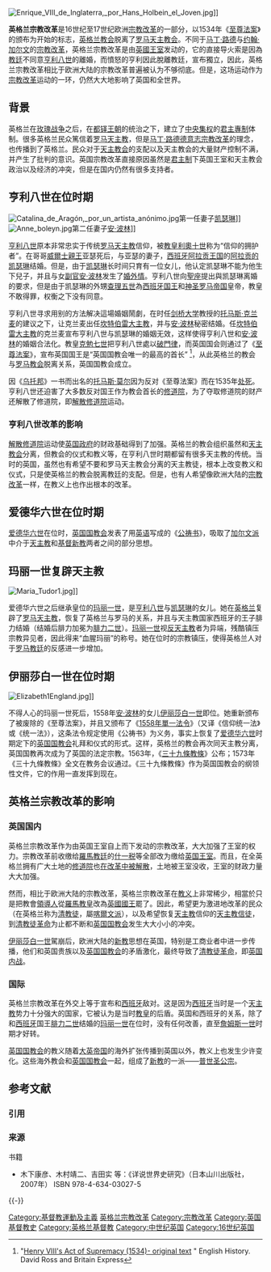 {{NoteTA
|1=zh-hant:克萊孟; zh-hans:克莱孟; zh-hk:克勉;
|2=zh-cn:加尔文;zh-hk:加爾文;zh-tw:喀爾文
}}{{Expand language|en|status=1}}[[File:Enrique_VIII_de_Inglaterra,_por_Hans_Holbein_el_Joven.jpg|thumb]]]]
{{Anglicanism}}


'''英格兰宗教改革'''是16世纪至17世纪欧洲[[宗教改革|宗教改革]]的一部分，以1534年《[[至尊法案|至尊法案]]》的颁布为开始的标志，[[英格兰教会|英格兰教会]]脱离了[[罗马天主教会|罗马天主教会]]。不同于[[马丁·路德|马丁·路德]]与[[约翰·加尔文|约翰·加尔文]]的[[宗教改革|宗教改革]]，英格兰宗教改革是由[[英國王室|英國王室]]发动的，它的直接导火索是因為[[教廷|教廷]]不同意[[亨利八世_(英格蘭)|亨利八世]]的離婚，而憤怒的亨利因此脫離教廷，宣布獨立，因此，英格兰宗教改革相比于欧洲大陆的宗教改革普遍被认为不够彻底。但是，这场运动作为[[宗教改革|宗教改革]]运动的一环，仍然大大地影响了英国和全世界。

==背景==
英格兰在[[玫瑰战争|玫瑰战争]]之后，在[[都铎王朝|都铎王朝]]的统治之下，建立了[[中央集权|中央集权]]的[[君主專制|君主專制]]体制。很多英格兰民众篤信着[[罗马天主教|罗马天主教]]，但是[[马丁·路德|马丁·路德]][[德意志宗教改革|德意志宗教改革]]的理念，也传播到了英格兰。民众对于[[天主教会|天主教会]]的支配以及天主教会的大量财产控制不满，并产生了批判的意识。英国宗教改革直接原因虽然是[[君主制|君主制]]下英国王室和天主教会政治以及经济的冲突，但是在国内仍然有很多支持者。

==亨利八世在位时期==
[[File:Catalina_de_Aragón,_por_un_artista_anónimo.jpg|thumb]]第一任妻子[[阿拉贡的凯瑟琳|凯瑟琳]]]]
[[File:Anne_boleyn.jpg|thumb]]第二任妻子[[安·波林|安·波林]]]]

[[亨利八世_(英格蘭)|亨利八世]]原本非常忠实于传统[[罗马天主教|罗马天主教]]信仰，被[[教皇|教皇]][[利奧十世|利奧十世]]称为“信仰的拥护者”。在哥哥[[威爾士親王|威爾士親王]]亚瑟死后，与亚瑟的妻子，[[西班牙|西班牙]][[阿拉贡王国|阿拉贡王国]]的[[阿拉贡的凯瑟琳|阿拉贡的凯瑟琳]]结婚。但是，由于[[阿拉贡的凯瑟琳|凯瑟琳]]长时间只育有一位女儿，他认定凯瑟琳不能为他生下兒子，并且与女[[副官|副官]][[安·波林|安·波林]]发生了[[婚外情|婚外情]]。亨利八世向[[聖座|聖座]]提出與凯瑟琳离婚的要求，但是由于凯瑟琳的外甥[[查理五世_(神圣罗马帝国)|查理五世]]為[[西班牙国王|西班牙国王]]和[[神圣罗马帝国|神圣罗马帝国]]皇帝，教皇不敢得罪，权衡之下没有同意。

亨利八世寻求用别的方法解决這場婚姻鬧劇，在时任[[剑桥大学|剑桥大学]]教授的[[托马斯·克兰麦|托马斯·克兰麦]]的建议之下，让克兰麦出任[[坎特伯雷大主教|坎特伯雷大主教]]，并与[[安·波林|安·波林]]秘密结婚。任[[坎特伯雷大主教|坎特伯雷大主教]]的克兰麦宣布亨利八世与凯瑟琳的婚姻无效，这样使得亨利八世和[[安·波林|安·波林]]的婚姻合法化。教皇[[克勉七世|克勉七世]]把亨利八世處以[[破門律|破門律]]，而英国国会则通过了《[[至尊法案|至尊法案]]》，宣布英国国王是“英国国教会唯一的最高的首长” <ref>"[http://www.britainexpress.com/History/tudor/supremacy-henry-text.htm Henry VIII's Act of Supremacy (1534)- original text] {{Wayback|url=http://www.britainexpress.com/History/tudor/supremacy-henry-text.htm |date=20031204095401 }}" English History. David Ross and Britain Express</ref>，从此英格兰的教会与[[罗马教会|罗马教会]]脱离关系，英国国教会成立。

因《[[乌托邦_(书)|乌托邦]]》一书而出名的[[托马斯·莫尔|托马斯·莫尔]]因为反对《至尊法案》而在1535年[[处死|处死]]。亨利八世还迫害了大多数反对国王作为教会首长的[[修道院|修道院]]，为了夺取修道院的财产还解散了修道院，即[[解散修道院|解散修道院]]运动。

===亨利八世改革的影响===
[[解散修道院|解散修道院]]运动使[[英国政府|英国政府]]的财政基础得到了加强。英格兰的教会组织虽然和[[天主教会|天主教会]]分离，但教会的仪式和教义等，在亨利八世时期都留有很多天主教的传统。当时的英国，虽然也有希望不要和罗马天主教会分离的天主教徒，根本上改变教义和仪式，只是使英格兰的教会脱离教廷的支配。但是，也有人希望像欧洲大陆的[[宗教改革|宗教改革]]一样，在教义上也作出根本的改革。

==爱德华六世在位时期==
[[爱德华六世|爱德华六世]]在位时，[[英国国教会|英国国教会]]发表了用[[英语|英语]]写成的《[[公祷书|公祷书]]》，吸取了[[加尔文派|加尔文派]]中介于[[天主教|天主教]]和[[基督新教|基督新教]]两者之间的部分思想。

==玛丽一世复辟天主教==
[[File:Maria_Tudor1.jpg|thumb]]]]

爱德华六世之后继承皇位的[[玛丽一世_(英格兰)|玛丽一世]]，是[[亨利八世_(英格蘭)|亨利八世]]与[[阿拉贡的凯瑟琳|凯瑟琳]]的女儿。她在[[英格兰|英格兰]]复辟了[[罗马天主教|罗马天主教]]，恢复了英格兰与罗马的关系，并且与天主教国家西班牙的王子腓力结婚（结婚后腓力加冕为[[腓力二世_(西班牙)|腓力二世]]）。[[玛丽一世_(英格兰)|玛丽一世]]视[[反天主教|反天主教]]者为异端，残酷镇压宗教异见者，因此得来“血腥玛丽”的称号。她在位时的宗教镇压，使得英格兰人对于[[罗马教廷|罗马教廷]]的反感进一步增加。

==伊丽莎白一世在位时期==
[[File:Elizabeth1England.jpg|thumb]]]]

不得人心的玛丽一世死后，1558年[[安·波林|安·波林]]的女儿[[伊丽莎白一世_(英格兰)|伊丽莎白一世]]即位。她重新颁布了被废除的《至尊法案》，并且又颁布了《[[1558年單一法令|1558年單一法令]]》（又译《信仰统一法》或《统一法》），这条法令规定使用《公祷书》为义务，事实上恢复了[[爱德华六世|爱德华六世]]时期定下的[[英国国教会|英国国教会]]礼拜和仪式的形式。这样，英格兰的教会再次同天主教分离，英国国教再次成为了英国的法定宗教。1563年，《[[三十九條教條|三十九條教條]]》公布；1573年《三十九條教條》全文在教务会议通过。《三十九條教條》作为英国国教会的纲领性文件，它的作用一直发挥到现在。

==英格兰宗教改革的影响==
===英国国内===
英格兰宗教改革作为由英国王室自上而下发动的宗教改革，大大加强了王室的权力。宗教改革前收缴给[[羅馬教廷|羅馬教廷]]的[[什一税|什一税]]等全部改为缴给[[英国王室|英国王室]]。而且，在全英格兰拥有广大土地的[[修道院|修道院]]也[[解散修道院|在改革中被解散]]，土地被王室没收，王室的财政力量大大加强。

然而，相比于欧洲大陆的宗教改革，英格兰宗教改革在[[教义|教义]]上非常稀少，相當於只是把教會[[領導人|領導人]]從[[羅馬教皇|羅馬教皇]]改為[[英國國王|英國國王]]罷了。因此，希望更为激进地改革的民众（在英格兰称为[[清教徒|清教徒]]，屬[[喀爾文派|喀爾文派]]），以及希望恢复[[天主教|天主教]]信仰的[[基督徒|天主教信徒]]，到[[清教徒革命|清教徒革命]]为止都不断和[[英国国教会|英国国教会]]发生大大小小的冲突。

[[伊丽莎白一世_(英格兰)|伊丽莎白一世]]駕崩后，欧洲大陆的[[新教|新教]]思想在英国，特别是工商业者中进一步传播，他们和英国贵族以及[[英国国教会|英国国教会]]的矛盾激化，最终导致了[[清教徒革命|清教徒革命]]，即[[英国内战|英国内战]]。

===国际===
英格兰宗教改革在外交上等于宣布和[[西班牙|西班牙]]敌对。这是因为[[西班牙|西班牙]]当时是一个[[天主教|天主教]]势力十分强大的国家，它被认为是当时[[教皇|教皇]]的后盾。英国和西班牙的关系，除了和[[西班牙|西班牙]]国王[[腓力二世_(西班牙)|腓力二世]]结婚的[[玛丽一世_(英格兰)|玛丽一世]]在位时，没有任何改善，直至[[詹姆斯一世_(英格兰)|詹姆斯一世]]时期才好转。

[[英国国教会|英国国教会]]的教义随着[[大英帝国|大英帝国]]的海外扩张传播到英国以外，教义上也发生少许变化。这些海外教会和[[英国国教会|英国国教会]]一起，组成了[[新教|新教]]的一派——[[普世圣公宗|普世圣公宗]]。

== 参考文献 ==
=== 引用 ===
{{Reflist}}

=== 来源 ===
{{refbegin}}
; 书籍
* 木下康彦、木村靖二、吉田实 等：《详说世界史研究》（日本山川出版社，2007年） ISBN 978-4-634-03027-5
{{refend}}

{{-}}
{{英格兰王国|state=collapsed}}
{{天主教会史}}

[[Category:基督教運動及主義|Category:基督教運動及主義]]
[[Category:英格兰宗教改革|]]
[[Category:宗教改革|Category:宗教改革]]
[[Category:英国基督教史|Category:英国基督教史]]
[[Category:英格兰基督教|Category:英格兰基督教]]
[[Category:中世纪英国|Category:中世纪英国]]
[[Category:16世纪英国|Category:16世纪英国]]